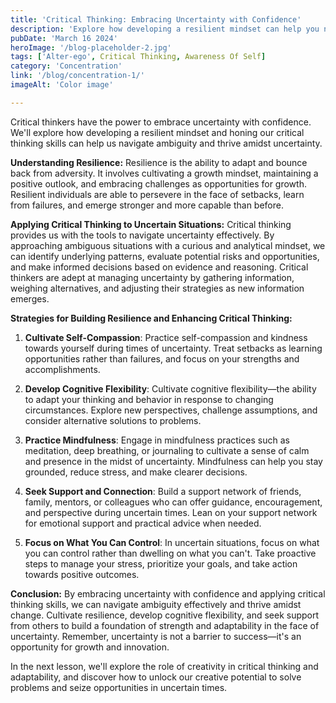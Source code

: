 ```yaml
---
title: 'Critical Thinking: Embracing Uncertainty with Confidence'
description: 'Explore how developing a resilient mindset can help you navigate uncertainty.'
pubDate: 'March 16 2024'
heroImage: '/blog-placeholder-2.jpg'
tags: ['Alter-ego', Critical Thinking, Awareness Of Self]
category: 'Concentration'
link: '/blog/concentration-1/'
imageAlt: 'Color image'

---
```

Critical thinkers have the power to embrace uncertainty with confidence. We'll explore how developing a resilient mindset and honing our critical thinking skills can help us navigate ambiguity and thrive amidst uncertainty.

**Understanding Resilience:**
Resilience is the ability to adapt and bounce back from adversity. It involves cultivating a growth mindset, maintaining a positive outlook, and embracing challenges as opportunities for growth. Resilient individuals are able to persevere in the face of setbacks, learn from failures, and emerge stronger and more capable than before.

**Applying Critical Thinking to Uncertain Situations:**
Critical thinking provides us with the tools to navigate uncertainty effectively. By approaching ambiguous situations with a curious and analytical mindset, we can identify underlying patterns, evaluate potential risks and opportunities, and make informed decisions based on evidence and reasoning. Critical thinkers are adept at managing uncertainty by gathering information, weighing alternatives, and adjusting their strategies as new information emerges.

**Strategies for Building Resilience and Enhancing Critical Thinking:**
1. **Cultivate Self-Compassion**: Practice self-compassion and kindness towards yourself during times of uncertainty. Treat setbacks as learning opportunities rather than failures, and focus on your strengths and accomplishments.
   
2. **Develop Cognitive Flexibility**: Cultivate cognitive flexibility—the ability to adapt your thinking and behavior in response to changing circumstances. Explore new perspectives, challenge assumptions, and consider alternative solutions to problems.

3. **Practice Mindfulness**: Engage in mindfulness practices such as meditation, deep breathing, or journaling to cultivate a sense of calm and presence in the midst of uncertainty. Mindfulness can help you stay grounded, reduce stress, and make clearer decisions.

4. **Seek Support and Connection**: Build a support network of friends, family, mentors, or colleagues who can offer guidance, encouragement, and perspective during uncertain times. Lean on your support network for emotional support and practical advice when needed.

5. **Focus on What You Can Control**: In uncertain situations, focus on what you can control rather than dwelling on what you can't. Take proactive steps to manage your stress, prioritize your goals, and take action towards positive outcomes.

**Conclusion:**
By embracing uncertainty with confidence and applying critical thinking skills, we can navigate ambiguity effectively and thrive amidst change. Cultivate resilience, develop cognitive flexibility, and seek support from others to build a foundation of strength and adaptability in the face of uncertainty. Remember, uncertainty is not a barrier to success—it's an opportunity for growth and innovation.

In the next lesson, we'll explore the role of creativity in critical thinking and adaptability, and discover how to unlock our creative potential to solve problems and seize opportunities in uncertain times.

